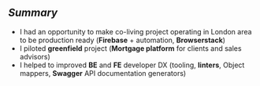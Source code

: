 ## **_Summary_**

- I had an opportunity to make co-living project operating in London area to be production ready (**Firebase** + automation, **Browserstack**)
- I piloted **greenfield** project (**Mortgage platform** for clients and sales advisors)
- I helped to improved **BE** and **FE** developer DX (tooling, **linters**, Object mappers, **Swagger** API documentation generators)
